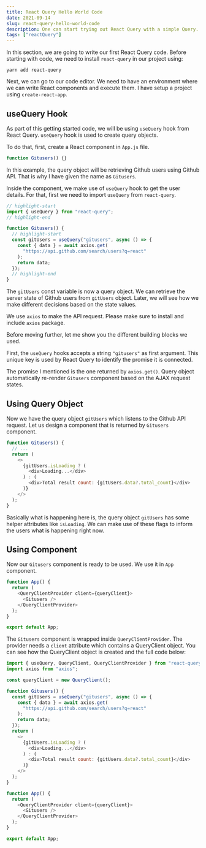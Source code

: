 ```yaml
---
title: React Query Hello World Code
date: 2021-09-14
slug: react-query-hello-world-code
description: One can start trying out React Query with a simple Query. Query in React Query is used to fetch data from a promise and updates the state. Queries are customizable using their configuration object.
tags: ["reactQuery"]
---
```


In this section, we are going to write our first React Query code. Before starting with code, we need to install `react-query` in our project using:

```
yarn add react-query
```

Next, we can go to our code editor. We need to have an environment where we can write React components and execute them. I have setup a project using `create-react-app`.

## useQuery Hook

As part of this getting started code, we will be using `useQuery` hook from React Query. `useQuery` hook is used to create query objects.

To do that, first, create a React component in `App.js` file.

```javascript
function Gitusers() {}
```

In this example, the query object will be retrieving Github users using Github API. That is why I have given the name as `Gitusers`.

Inside the component, we make use of `useQuery` hook to get the user details. For that, first we need to import `useQuery` from `react-query`.

```javascript
// highlight-start
import { useQuery } from "react-query";
// highlight-end

function Gitusers() {
  // highlight-start
  const gitUsers = useQuery("gitusers", async () => {
    const { data } = await axios.get(
      "https://api.github.com/search/users?q=react"
    );
    return data;
  });
  // highlight-end
}
```

The `gitUsers` const variable is now a query object. We can retrieve the server state of Github users from `gitUsers` object. Later, we will see how we make different decisions based on the state values.

We use `axios` to make the API request. Please make sure to install and include `axios` package.

Before moving further, let me show you the different building blocks we used.

First, the `useQuery` hooks accepts a string `"gitusers"` as first argument. This unique key is used by React Query to identify the promise it is connected.

The promise I mentioned is the one returned by `axios.get()`. Query object automatically re-render `Gitusers` component based on the AJAX request states.

## Using Query Object

Now we have the query object `gitUsers` which listens to the Github API request. Let us design a component that is returned by `Gitusers` component.

```javascript
function Gitusers() {
  // ...
  return (
    <>
      {gitUsers.isLoading ? (
        <div>Loading...</div>
      ) : (
        <div>Total result count: {gitUsers.data?.total_count}</div>
      )}
    </>
  );
}
```

Basically what is happening here is, the query object `gitUsers` has some helper attributes like `isLoading`. We can make use of these flags to inform the users what is happening right now.

## Using Component

Now our `Gitusers` component is ready to be used. We use it in `App` component.

```javascript
function App() {
  return (
    <QueryClientProvider client={queryClient}>
      <Gitusers />
    </QueryClientProvider>
  );
}

export default App;
```

The `Gitusers` component is wrapped inside `QueryClientProvider`. The provider needs a `client` attribute which contains a QueryClient object. You can see how the QueryClient object is created and the full code below:

```javascript
import { useQuery, QueryClient, QueryClientProvider } from "react-query";
import axios from "axios";

const queryClient = new QueryClient();

function Gitusers() {
  const gitUsers = useQuery("gitusers", async () => {
    const { data } = await axios.get(
      "https://api.github.com/search/users?q=react"
    );
    return data;
  });
  return (
    <>
      {gitUsers.isLoading ? (
        <div>Loading...</div>
      ) : (
        <div>Total result count: {gitUsers.data?.total_count}</div>
      )}
    </>
  );
}

function App() {
  return (
    <QueryClientProvider client={queryClient}>
      <Gitusers />
    </QueryClientProvider>
  );
}

export default App;
```
